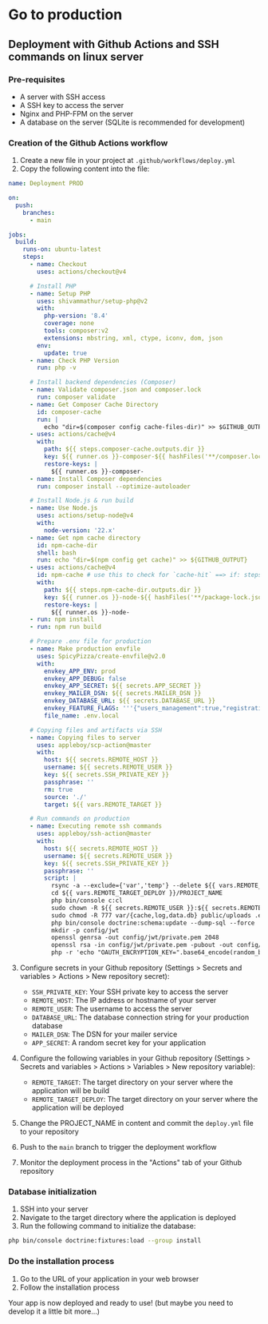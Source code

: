 # Go to production

## Deployment with Github Actions and SSH commands on linux server

### Pre-requisites

- A server with SSH access
- A SSH key to access the server
- Nginx and PHP-FPM on the server
- A database on the server (SQLite is recommended for development)

### Creation of the Github Actions workflow

1. Create a new file in your project at `.github/workflows/deploy.yml`
2. Copy the following content into the file:

```yaml
name: Deployment PROD

on:
  push:
    branches:
      - main

jobs:
  build:
    runs-on: ubuntu-latest
    steps:
      - name: Checkout
        uses: actions/checkout@v4

      # Install PHP
      - name: Setup PHP
        uses: shivammathur/setup-php@v2
        with:
          php-version: '8.4'
          coverage: none
          tools: composer:v2
          extensions: mbstring, xml, ctype, iconv, dom, json
        env:
          update: true
      - name: Check PHP Version
        run: php -v

      # Install backend dependencies (Composer)
      - name: Validate composer.json and composer.lock
        run: composer validate
      - name: Get Composer Cache Directory
        id: composer-cache
        run: |
          echo "dir=$(composer config cache-files-dir)" >> $GITHUB_OUTPUT
      - uses: actions/cache@v4
        with:
          path: ${{ steps.composer-cache.outputs.dir }}
          key: ${{ runner.os }}-composer-${{ hashFiles('**/composer.lock') }}
          restore-keys: |
            ${{ runner.os }}-composer-
      - name: Install Composer dependencies
        run: composer install --optimize-autoloader

      # Install Node.js & run build
      - name: Use Node.js
        uses: actions/setup-node@v4
        with:
          node-version: '22.x'
      - name: Get npm cache directory
        id: npm-cache-dir
        shell: bash
        run: echo "dir=$(npm config get cache)" >> ${GITHUB_OUTPUT}
      - uses: actions/cache@v4
        id: npm-cache # use this to check for `cache-hit` ==> if: steps.npm-cache.outputs.cache-hit != 'true'
        with:
          path: ${{ steps.npm-cache-dir.outputs.dir }}
          key: ${{ runner.os }}-node-${{ hashFiles('**/package-lock.json') }}
          restore-keys: |
            ${{ runner.os }}-node-
      - run: npm install
      - run: npm run build

      # Prepare .env file for production
      - name: Make production envfile
        uses: SpicyPizza/create-envfile@v2.0
        with:
          envkey_APP_ENV: prod
          envkey_APP_DEBUG: false
          envkey_APP_SECRET: ${{ secrets.APP_SECRET }}
          envkey_MAILER_DSN: ${{ secrets.MAILER_DSN }}
          envkey_DATABASE_URL: ${{ secrets.DATABASE_URL }}
          envkey_FEATURE_FLAGS: '''{"users_management":true,"registration":true,"theme_chooser":false,"pages":true,"products":true,"oauth2_server":false}'''
          file_name: .env.local

      # Copying files and artifacts via SSH
      - name: Copying files to server
        uses: appleboy/scp-action@master
        with:
          host: ${{ secrets.REMOTE_HOST }}
          username: ${{ secrets.REMOTE_USER }}
          key: ${{ secrets.SSH_PRIVATE_KEY }}
          passphrase: ''
          rm: true
          source: './'
          target: ${{ vars.REMOTE_TARGET }}

      # Run commands on production
      - name: Executing remote ssh commands
        uses: appleboy/ssh-action@master
        with:
          host: ${{ secrets.REMOTE_HOST }}
          username: ${{ secrets.REMOTE_USER }}
          key: ${{ secrets.SSH_PRIVATE_KEY }}
          passphrase: ''
          script: |
            rsync -a --exclude={'var','temp'} --delete ${{ vars.REMOTE_TARGET }} ${{ vars.REMOTE_TARGET_DEPLOY }}
            cd ${{ vars.REMOTE_TARGET_DEPLOY }}/PROJECT_NAME
            php bin/console c:cl
            sudo chown -R ${{ secrets.REMOTE_USER }}:${{ secrets.REMOTE_USER }} var/*
            sudo chmod -R 777 var/{cache,log,data.db} public/uploads .env.local
            php bin/console doctrine:schema:update --dump-sql --force
            mkdir -p config/jwt
            openssl genrsa -out config/jwt/private.pem 2048
            openssl rsa -in config/jwt/private.pem -pubout -out config/jwt/public.pem
            php -r 'echo "OAUTH_ENCRYPTION_KEY=".base64_encode(random_bytes(32)), PHP_EOL;' >> .env.prod
```

3. Configure secrets in your Github repository (Settings > Secrets and variables > Actions > New repository secret):
   - `SSH_PRIVATE_KEY`: Your SSH private key to access the server
   - `REMOTE_HOST`: The IP address or hostname of your server
   - `REMOTE_USER`: The username to access the server
   - `DATABASE_URL`: The database connection string for your production database
   - `MAILER_DSN`: The DSN for your mailer service
   - `APP_SECRET`: A random secret key for your application

4. Configure the following variables in your Github repository (Settings > Secrets and variables > Actions > Variables > New repository variable):

   - `REMOTE_TARGET`: The target directory on your server where the application will be build
   - `REMOTE_TARGET_DEPLOY`: The target directory on your server where the application will be deployed

5. Change the PROJECT_NAME in content and commit the `deploy.yml` file to your repository
6. Push to the `main` branch to trigger the deployment workflow
7. Monitor the deployment process in the "Actions" tab of your Github repository

### Database initialization

1. SSH into your server
2. Navigate to the target directory where the application is deployed
3. Run the following command to initialize the database:

```bash
php bin/console doctrine:fixtures:load --group install
```

### Do the installation process

1. Go to the URL of your application in your web browser
2. Follow the installation process

Your app is now deployed and ready to use! (but maybe you need to develop it a little bit more...)
